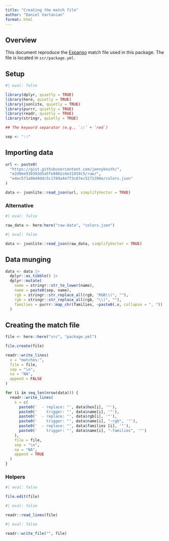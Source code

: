 ```yaml
---
title: "Creating the match file"
author: "Daniel Vartanian"
format: html
---
```


## Overview

This document reproduce the [Espanso](https://espanso.org) match file used in this package. The file is located in `scr/package.yml`.

## Setup

```r
#| eval: false

library(dplyr, quietly = TRUE)
library(here, quietly = TRUE)
library(jsonlite, quietly = TRUE)
library(purrr, quietly = TRUE)
library(readr, quietly = TRUE)
library(stringr, quietly = TRUE)
```

```r
## The keyword separator (e.g., `::` + `red`)

sep <- "::"
```

## Importing data

```r
url <- paste0(
  "https://gist.githubusercontent.com/jennyknuth/",
  "e2d9ee930303d5a5fe8862c6e31819c5/raw/",
  "e4ec571a9b49ddc5c1789a4e7f3c67ec5271398e/colors.json"
)
```

```r
data <- jsonlite::read_json(url, simplifyVector = TRUE)
```

### Alternative

```r
#| eval: false

raw_data <- here:here("raw-data", "colors.json")
```

```r
#| eval: false

data <- jsonlite::read_json(raw_data, simplifyVector = TRUE)
```

## Data munging

```r
data <- data |>
  dplyr::as_tibble() |>
  dplyr::mutate(
    name = stringr::str_to_lower(name),
    name = paste0(sep, name),
    rgb = stringr::str_replace_all(rgb, "RGB\\(", ""),
    rgb = stringr::str_replace_all(rgb, "\\)", ""),
    families = purrr::map_chr(families, ~paste0(.x, collapse = ", "))
  )
```

## Creating the match file

```r
file <- here::here("src", "package.yml")
```

```r
file.create(file)
```

```r
readr::write_lines(
  x = "matches:",
  file = file,
  sep = "\n",
  na = "NA",
  append = FALSE
)
```

```r
for (i in seq_len(nrow(data))) {
  readr::write_lines(
    x = c(
      paste0('  - replace: "', data$hex[i], '"'),
      paste0('    trigger: "', data$name[i], '"'),
      paste0('  - replace: "', data$rgb[i], '"'),
      paste0('    trigger: "', data$name[i], "-rgb", '"'),
      paste0('  - replace: "', data$families [i], '"'),
      paste0('    trigger: "', data$name[i], "-families", '"')
    ),
    file = file,
    sep = "\n",
    na = "NA",
    append = TRUE
  )
}
```

### Helpers

```r
#| eval: false

file.edit(file)
```

```r
#| eval: false

readr::read_lines(file)
```

```r
#| eval: false

readr::write_file("", file)
```
